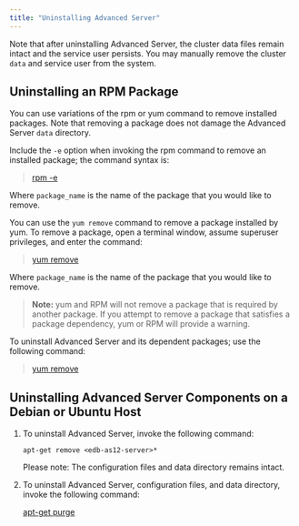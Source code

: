 ```yaml
---
title: "Uninstalling Advanced Server"
---
```


<div id="uninstalling_advanced_server" class="registered_link"></div>


Note that after uninstalling Advanced Server, the cluster data files remain intact and the service user persists. You may manually remove the cluster `data` and service user from the system.

## Uninstalling an RPM Package

You can use variations of the rpm or yum command to remove installed packages. Note that removing a package does not damage the Advanced Server `data` directory.

Include the `-e` option when invoking the rpm command to remove an installed package; the command syntax is:

> [rpm -e ](#package_name)

Where `package_name` is the name of the package that you would like to remove.

You can use the `yum remove` command to remove a package installed by yum. To remove a package, open a terminal window, assume superuser privileges, and enter the command:

> [yum remove ](#package_name)

Where `package_name` is the name of the package that you would like to remove.

> **Note:** yum and RPM will not remove a package that is required by another package. If you attempt to remove a package that satisfies a package dependency, yum or RPM will provide a warning.


To uninstall Advanced Server and its dependent packages; use the following command:

> [yum remove ](#edb-as12-server*)

## Uninstalling Advanced Server Components on a Debian or Ubuntu Host

1.  To uninstall Advanced Server, invoke the following command:
    
    `apt-get remove <edb-as12-server>*`
    
    Please note: The configuration files and data directory remains intact.

2.  To uninstall Advanced Server, configuration files, and data directory, invoke the following command:
    
    [apt-get purge ](#edb-as12-server*)
